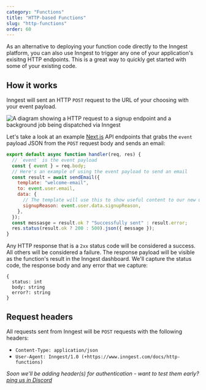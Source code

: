 ```yaml
---
category: "Functions"
title: "HTTP-based Functions"
slug: "http-functions"
order: 60
---
```


<!-- This page URL is linked to from our user agent string for anyone needing to find out more info -->

As an alternative to deploying your function code directly to the Inngest platform, you can also use Inngest to trigger any one of your application's exisitng HTTP endpoints. This is a great way to quickly get started with some of your existing code.

## How it works

Inngest will sent an HTTP `POST` request to the URL of your choosing with your event payload.

![A diagram showing a HTTP request to a signup endpoint and a background job being dispatched via Inngest](/assets/blog/run-nextjs-functions-in-the-background/call-url-diagram.gif)

Let's take a look at an example [Next.js](https://nextjs.org/docs/api-routes/introduction) API endpoints that grabs the `event` payload JSON from the `POST` request body and sends an email:

```js
export default async function handler(req, res) {
  // `event` is the event payload
  const { event } = req.body;
  // Here's an example of using the event payload to send an email
  const result = await sendEmail({
    template: "welcome-email",
    to: event.user.email,
    data: {
      // The template will use this to show useful content to our new user
      signupReason: event.user.data.signupReason,
    },
  });
  const messasge = result.ok ? "Successfully sent" : result.error;
  res.status(result.ok ? 200 : 500).json({ message });
}
```

Any HTTP response that is a `2xx` status code will be considered a success. All others will be considered a failure. The response payload will be visible as the function's result in the Inngest dashboard. We'll capture the status code, the response body and any error that we capture:

```
{
  status: int
  body: string
  error?: string
}
```

## Request headers

All requests sent from Inngest will be `POST` requests with the following headers:

- `Content-Type: application/json`
- `User-Agent: Inngest/1.0 (+https://www.inngest.com/docs/http-functions)`

_Soon we'll be adding header(s) for authentication - want to test them early? [ping us in Discord](https://discord.com/invite/EuesV2ZSnX)_
